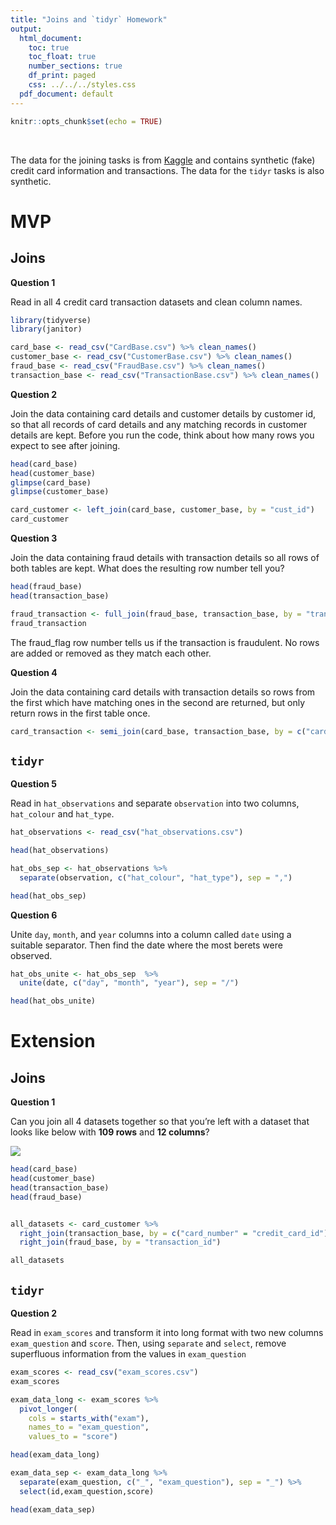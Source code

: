```yaml
---
title: "Joins and `tidyr` Homework"
output:
  html_document:
    toc: true
    toc_float: true
    number_sections: true
    df_print: paged
    css: ../../../styles.css
  pdf_document: default
---
```


```r
knitr::opts_chunk$set(echo = TRUE)
```

<br>

The data for the joining tasks is from [Kaggle](https://www.kaggle.com/ananta/credit-card-data) and contains synthetic (fake) credit card information and transactions. The data for the `tidyr` tasks is also synthetic.

# MVP

## Joins

**Question 1**

Read in all 4 credit card transaction datasets and clean column names.

```r
library(tidyverse)
library(janitor)

card_base <- read_csv("CardBase.csv") %>% clean_names()
customer_base <- read_csv("CustomerBase.csv") %>% clean_names()
fraud_base <- read_csv("FraudBase.csv") %>% clean_names()
transaction_base <- read_csv("TransactionBase.csv") %>% clean_names()

```


**Question 2**

Join the data containing card details and customer details by customer id, so that all records of card details and any matching records in customer details are kept. Before you run the code, think about how many rows you expect to see after joining.

```r

head(card_base)
head(customer_base)
glimpse(card_base)
glimpse(customer_base)

card_customer <- left_join(card_base, customer_base, by = "cust_id")
card_customer


```


**Question 3**

Join the data containing fraud details with transaction details so all rows of both tables are kept. What does the resulting row number tell you?

```r

head(fraud_base)
head(transaction_base)

fraud_transaction <- full_join(fraud_base, transaction_base, by = "transaction_id" )
fraud_transaction


```
The fraud_flag row number tells us if the transaction is fraudulent. No rows are added or removed as they match each other. 

**Question 4**

Join the data containing card details with transaction details so rows from the first which have matching ones in the second are returned, but only return rows in the first table once.

```r

card_transaction <- semi_join(card_base, transaction_base, by = c("card_number" = "credit_card_id"))


```


## `tidyr`

**Question 5**

Read in `hat_observations` and separate `observation` into two columns, `hat_colour` and `hat_type`.

```r
hat_observations <- read_csv("hat_observations.csv")

head(hat_observations)

hat_obs_sep <- hat_observations %>% 
  separate(observation, c("hat_colour", "hat_type"), sep = ",")

head(hat_obs_sep)

```


**Question 6**

Unite `day`, `month`, and `year` columns into a column called `date` using a suitable separator. Then find the date where the most berets were observed.


```r

hat_obs_unite <- hat_obs_sep  %>% 
  unite(date, c("day", "month", "year"), sep = "/")

head(hat_obs_unite)

```



# Extension

## Joins

**Question 1**

Can you join all 4 datasets together so that you're left with a dataset that looks like below with **109 rows** and **12 columns**?

![](images/all_joined.png)
```r

head(card_base)
head(customer_base)
head(transaction_base)
head(fraud_base)


all_datasets <- card_customer %>% 
  right_join(transaction_base, by = c("card_number" = "credit_card_id")) %>% 
  right_join(fraud_base, by = "transaction_id")

all_datasets

```

## `tidyr`

**Question 2**

Read in `exam_scores` and transform it into long format with two new columns `exam_question` and `score`. Then, using `separate` and `select`, remove superfluous information from the values in `exam_question`

```r

exam_scores <- read_csv("exam_scores.csv")
exam_scores

exam_data_long <- exam_scores %>% 
  pivot_longer(
    cols = starts_with("exam"),
    names_to = "exam_question",
    values_to = "score")

head(exam_data_long)

exam_data_sep <- exam_data_long %>% 
  separate(exam_question, c("_", "exam_question"), sep = "_") %>% 
  select(id,exam_question,score)

head(exam_data_sep)



```


